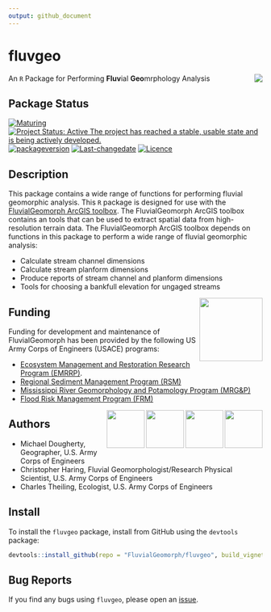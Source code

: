 ```yaml
---
output: github_document
---
```

<!-- README.md is generated from README.Rmd. Please edit that file -->

# fluvgeo
An `R` Package for Performing **Fluv**ial **Geo**mrphology Analysis <img src="man/figures/castle.png" align="right" />

## Package Status
[![Maturing](https://img.shields.io/badge/lifecycle-maturing-blue.svg)](https://www.tidyverse.org/lifecycle)
[![Project Status: Active The project has reached a stable, usable state and is being actively developed.](https://www.repostatus.org/badges/latest/active.svg)](https://www.repostatus.org/#active)
[![packageversion](https://img.shields.io/badge/Package%20version-0.1.30-orange.svg?style=flat-square)](commits/master)
[![Last-changedate](https://img.shields.io/badge/last%20change-`r gsub('-', '--', Sys.Date())`-yellowgreen.svg)](/commits/master)
[![Licence](https://img.shields.io/badge/licence-CC0-blue.svg)](http://choosealicense.com/licenses/cc0-1.0/)

## Description
This package contains a wide range of functions for performing fluvial 
geomorphic analysis. This `R` package is designed for use with the [FluvialGeomorph 
ArcGIS toolbox](https://github.com/FluvialGeomorph/FluvialGeomorph). The FluvialGeomorph ArcGIS toolbox contains an tools that can be used to extract spatial data from high-resolution terrain data. The FluvialGeomorph ArcGIS toolbox depends on functions in this package to perform a wide range of fluvial geomorphic analysis:

* Calculate stream channel dimensions
* Calculate stream planform dimensions
* Produce reports of stream channel and planform dimensions
* Tools for choosing a bankfull elevation for ungaged streams

<img src="man/figures/HDQLO-03_h120.jpg" width=125 align="right" />

## Funding
Funding for development and maintenance of FluvialGeomorph has been provided by the following US Army Corps of Engineers (USACE) programs:

* [Ecosystem Management and Restoration Research Program (EMRRP)](https://emrrp.el.erdc.dren.mil).
* [Regional Sediment Management Program (RSM)](https://rsm.usace.army.mil/)
* [Mississippi River Geomorphology and Potamology Program (MRG&P)](https://www.mvd.usace.army.mil/Missions/Mississippi-River-Science-Technology/MS-River-Geomorphology-Potamology/)
* [Flood Risk Management Program (FRM)](https://www.iwr.usace.army.mil/Missions/Flood-Risk-Management/Flood-Risk-Management-Program/)

<img src="man/figures/FRMP_300.png" height=75 align="right" /><img src="man/figures/MRG&P_300.png" height=75 align="right" /><img src="man/figures/RSMlogo.png" height=75 align="right" /><img src="man/figures/EMRRP_logo_300.png" height=75 align="right" />


## Authors
* Michael Dougherty, Geographer, U.S. Army Corps of Engineers
* Christopher Haring, Fluvial Geomorphologist/Research Physical Scientist, U.S. Army Corps of Engineers
* Charles Theiling, Ecologist, U.S. Army Corps of Engineers

## Install
To install the `fluvgeo` package, install from GitHub using the `devtools` package:

```r
devtools::install_github(repo = "FluvialGeomorph/fluvgeo", build_vignettes = TRUE)
```

## Bug Reports
If you find any bugs using `fluvgeo`, please open an [issue](https://github.com/FluvialGeomorph/fluvgeo/issues). 
